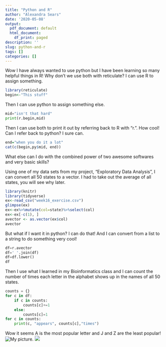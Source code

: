 ```yaml
---
title: "Python and R"
author: "Alexandra Sears"
date: '2020-05-08'
output:
  pdf_document: default
  html_document:
    df_print: paged
description: ''
slug: python-and-r
tags: []
categories: []
---
```

Wow I have always wanted to use python but I have been learning so many helpful things in R! Why don't we use both with reticulate? I can use R to assign something.
```R
library(reticulate)
begin<-"This stuff"
```
Then I can use python to assign something else.
```python
mid="isn't that hard"
print(r.begin,mid)
```
Then I can use both to print it out by referring back to R with "r.". How cool! Can I refer back to python? I sure can.
```R
end="when you do it a lot"
cat(c(begin,py$mid, end))
```
What else can I do with the combined power of two awesome softwares and very basic skills?

Using one of my data sets from my project, "Exploratory Data Analysis", I can convert all 50 states to a vector. I had to take out the average of all states, you will see why later.
```R
library(knitr) 
library(tidyverse)
ex<-read_csv("week16_exercise.csv")
glimpse(ex)
ex<-ex%>%mutate(col=state)%>%select(col)
ex<-ex[-c(1), ]
avector <- as.vector(ex$col)
avector
```
But what if I want it in python? I can do that! And I can convert from a list to a string to do something very cool!
```python
df=r.avector
df=' '.join(df)
df=df.lower()
df
```
Then I use what I learned in my Bioinformatics class and I can count the number of times each letter in the alphabet shows up in the names of all 50 states.
```python
counts = {}            
for c in df:     
    if c in counts:    
        counts[c]+=1   
    else:
        counts[c]=1    
for c in counts:
    print(c, "appears", counts[c],"times")
```
Wow it seems A is the most popular letter and J and Z are the least popular!
![My picture](/img/usmap1.png).
![](/ static/img/usmap1.png)

